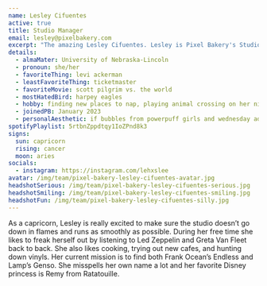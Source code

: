 ```yaml
---
name: Lesley Cifuentes
active: true
title: Studio Manager
email: lesley@pixelbakery.com
excerpt: "The amazing Lesley Cifuentes. Lesley is Pixel Bakery's Studio Manager. She loves Levi Ackerman but hates Ticketmaster."
details:
  - almaMater: University of Nebraska-Lincoln
  - pronoun: she/her
  - favoriteThing: levi ackerman
  - leastFavoriteThing: ticketmaster
  - favoriteMovie: scott pilgrim vs. the world
  - mostHatedBird: harpey eagles
  - hobby: finding new places to nap, playing animal crossing on her nintendo switch, and crying
  - joinedPB: January 2023
  - personalAesthetic: if bubbles from powerpuff girls and wednesday addams had a baby
spotifyPlaylist: 5rtbnZppdtqy1IoZPnd8k3
signs:
  sun: capricorn
  rising: cancer
  moon: aries
socials:
  - instagram: https://instagram.com/lehxslee
avatar: /img/team/pixel-bakery-lesley-cifuentes-avatar.jpg
headshotSerious: /img/team/pixel-bakery-lesley-cifuentes-serious.jpg
headshotSmiling: /img/team/pixel-bakery-lesley-cifuentes-smiling.jpg
headshotFun: /img/team/pixel-bakery-lesley-cifuentes-silly.jpg
---
```


As a capricorn, Lesley is really excited to make sure the studio doesn’t go down in flames and runs as smoothly as possible. During her free time she likes to freak herself out by listening to Led Zeppelin and Greta Van Fleet back to back. She also likes cooking, trying out new cafes, and hunting down vinyls. Her current mission is to find both Frank Ocean’s Endless and Lamp’s Genso. She misspells her own name a lot and her favorite Disney princess is Remy from Ratatouille. 